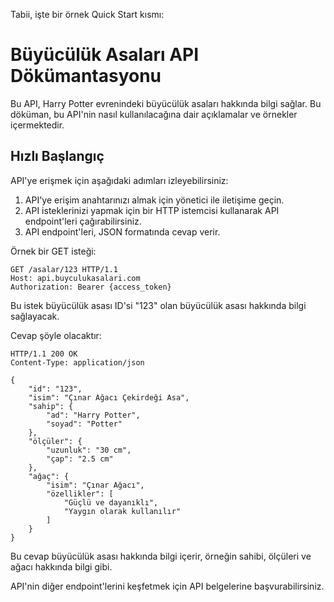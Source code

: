 Tabii, işte bir örnek Quick Start kısmı:

# Büyücülük Asaları API Dökümantasyonu


<Search/>

Bu API, Harry Potter evrenindeki büyücülük asaları hakkında bilgi sağlar. Bu döküman, bu API'nin nasıl kullanılacağına dair açıklamalar ve örnekler içermektedir.

## Hızlı Başlangıç

API'ye erişmek için aşağıdaki adımları izleyebilirsiniz:

1. API'ye erişim anahtarınızı almak için yönetici ile iletişime geçin.
2. API isteklerinizi yapmak için bir HTTP istemcisi kullanarak API endpoint'leri çağırabilirsiniz.
3. API endpoint'leri, JSON formatında cevap verir.

Örnek bir GET isteği:

```
GET /asalar/123 HTTP/1.1
Host: api.buyculukasalari.com
Authorization: Bearer {access_token}
```

Bu istek büyücülük asası ID'si "123" olan büyücülük asası hakkında bilgi sağlayacak. 

Cevap şöyle olacaktır:

```
HTTP/1.1 200 OK
Content-Type: application/json

{
    "id": "123",
    "isim": "Çınar Ağacı Çekirdeği Asa",
    "sahip": {
        "ad": "Harry Potter",
        "soyad": "Potter"
    },
    "ölçüler": {
        "uzunluk": "30 cm",
        "çap": "2.5 cm"
    },
    "ağaç": {
        "isim": "Çınar Ağacı",
        "özellikler": [
            "Güçlü ve dayanıklı",
            "Yaygın olarak kullanılır"
        ]
    }
}
```

Bu cevap büyücülük asası hakkında bilgi içerir, örneğin sahibi, ölçüleri ve ağacı hakkında bilgi gibi.

API'nin diğer endpoint'lerini keşfetmek için API belgelerine başvurabilirsiniz.